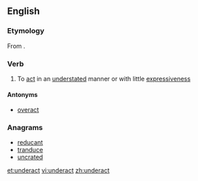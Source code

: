 ==English==

===Etymology===
From {{prefix|under|act}}.

===Verb===
{{en-verb}}

# To [[act]] in an [[understated]] manner or with little [[expressiveness]]

====Antonyms====
* [[overact]]

===Anagrams===
* [[reducant#English|reducant]]
* [[tranduce#English|tranduce]]
* [[uncrated#English|uncrated]]

[[et:underact]]
[[vi:underact]]
[[zh:underact]]